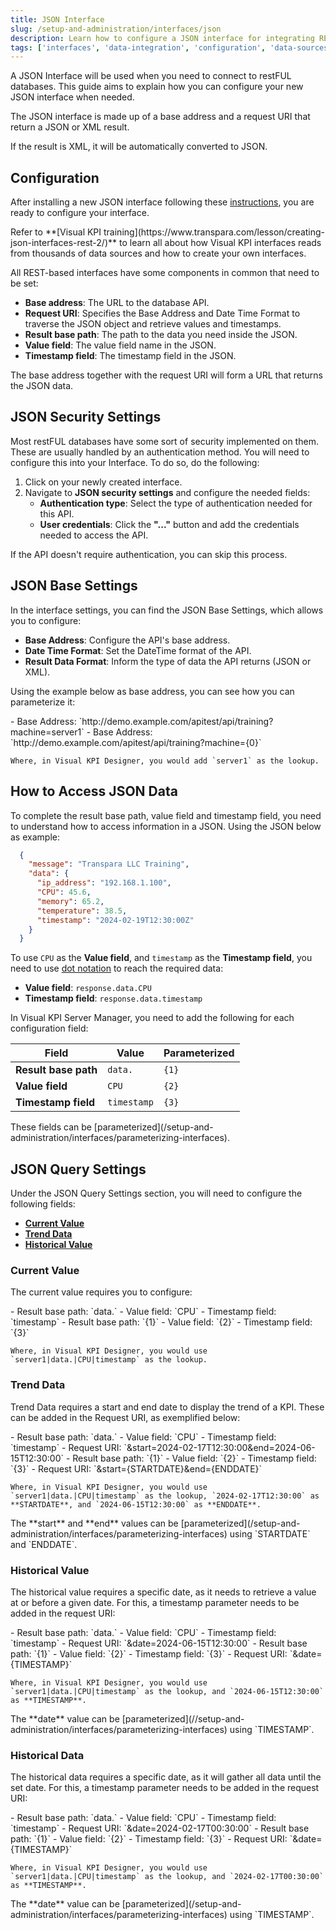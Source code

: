 ```yaml
---
title: JSON Interface
slug: /setup-and-administration/interfaces/json
description: Learn how to configure a JSON interface for integrating RESTful APIs with Visual KPI, including security settings, data paths, and parameterization for trend and historical data.
tags: ['interfaces', 'data-integration', 'configuration', 'data-sources']
---
```


<head>
  <title>JSON Interface</title>
  <meta name="keywords" content="json interface, rest api, data integration, parameterization, configuration, historical data, trend data, kpi interface, visual kpi"/>
</head>

A JSON Interface will be used when you need to connect to restFUL databases. This guide aims to explain how you can configure your new JSON interface when needed.

The JSON interface is made up of a base address and a request URI that return a JSON or XML result.

<Callout type="note" title="XML to JSON">
If the result is XML, it will be automatically converted to JSON.
</Callout>

## Configuration

After installing a new JSON interface following these [instructions](/setup-and-administration/interfaces/configuration), you are ready to configure your interface.

<Callout type="training" title="Training">
Refer to **[Visual KPI training](https://www.transpara.com/lesson/creating-json-interfaces-rest-2/)** to learn all about how Visual KPI interfaces reads from thousands of data sources and how to create your own interfaces.
</Callout>

All REST-based interfaces have some components in common that need to be set:

- **Base address**:  The URL to the database API.
- **Request URI**: Specifies the Base Address and Date Time Format to traverse the JSON object and retrieve values and timestamps.
- **Result base path**: The path to the data you need inside the JSON.
- **Value field**: The value field name in the JSON.
- **Timestamp field**: The timestamp field in the JSON.

<Callout type="info" title="JSON Data URL Formation">
The base address together with the request URI will form a URL that returns the JSON data.
</Callout>

## JSON Security Settings

Most restFUL databases have some sort of security  implemented on them. These are usually handled by an authentication method. You will need to configure this into your Interface. To do so, do the following:

1. Click on your newly created interface.
2. Navigate to **JSON security settings** and configure the needed fields:
    - **Authentication type**: Select the type of authentication needed for this API.
    - **User credentials**: Click the **"..."** button and add the credentials needed to access the API.

<Callout type="note" title="Public APIs">
If the API doesn't require authentication, you can skip this process.
</Callout>

## JSON Base Settings

In the interface settings, you can find the JSON Base Settings, which allows you to configure:

- **Base Address**: Configure the API's base address.
- **Date Time Format**: Set the DateTime format of the API.
- **Result Data Format**: Inform the type of data the API returns (JSON or XML).

Using the example below as base address, you can see how you can parameterize it:

<Tabs>
  <TabItem value="Hard Coded" label="Hard Coded" default>
    - Base Address: `http://demo.example.com/apitest/api/training?machine=server1`
  </TabItem>
  <TabItem value="Parameterized" label="Parameterized">
    - Base Address: `http://demo.example.com/apitest/api/training?machine={0}`

    Where, in Visual KPI Designer, you would add `server1` as the lookup.
  </TabItem>
</Tabs>

## How to Access JSON Data

To complete the result base path, value field and timestamp field, you need to understand how to access information in a JSON. Using the JSON below as example:

```json
  {
    "message": "Transpara LLC Training",
    "data": {
      "ip_address": "192.168.1.100",
      "CPU": 45.6,
      "memory": 65.2,
      "temperature": 38.5,
      "timestamp": "2024-02-19T12:30:00Z"
    }
  }
```

To use `CPU` as the **Value field**, and `timestamp` as the **Timestamp field**, you need to use [dot notation](https://developer.mozilla.org/en-US/Web/JavaScript/Reference/Operators/Property_accessors#dot_notation) to reach the required data:

- **Value field**: `response.data.CPU`
- **Timestamp field**: `response.data.timestamp`

In Visual KPI Server Manager, you need to add the following for each configuration field:

| Field               | Value              | Parameterized |
|---------------------|--------------------|---------------|
| **Result base path**| `data.`            | `{1}`         |
| **Value field**     | `CPU`              | `{2}`         |
| **Timestamp field** | `timestamp`        | `{3}`         |

<Callout type="info" title="Parameterizing">
These fields can be [parameterized](/setup-and-administration/interfaces/parameterizing-interfaces).
</Callout>

## JSON Query Settings

Under the JSON Query Settings section, you will need to configure the following fields:

- **[Current Value](#current-value)**
- **[Trend Data](#trend-data)**
- **[Historical Value](#historical-value)**

### Current Value

The current value requires you to configure:

<Tabs>
  <TabItem value="Hard Coded" label="Hard Coded" default>
    - Result base path: `data.`
    - Value field: `CPU`
    - Timestamp field: `timestamp`
  </TabItem>
  <TabItem value="Parameterized" label="Parameterized">
    - Result base path: `{1}`
    - Value field: `{2}`
    - Timestamp field: `{3}`

    Where, in Visual KPI Designer, you would use `server1|data.|CPU|timestamp` as the lookup.
  </TabItem>
</Tabs>

### Trend Data

Trend Data requires a start and end date to display the trend of a KPI. These can be added in the Request URI, as exemplified below:

<Tabs>
  <TabItem value="Hard Coded" label="Hard Coded" default>
    - Result base path: `data.`
    - Value field: `CPU`
    - Timestamp field: `timestamp`
    - Request URI: `&start=2024-02-17T12:30:00&end=2024-06-15T12:30:00`
  </TabItem>
  <TabItem value="Parameterized" label="Parameterized">
    - Result base path: `{1}`
    - Value field: `{2}`
    - Timestamp field: `{3}`
    - Request URI: `&start={STARTDATE}&end={ENDDATE}`

    Where, in Visual KPI Designer, you would use `server1|data.|CPU|timestamp` as the lookup, `2024-02-17T12:30:00` as **STARTDATE**, and `2024-06-15T12:30:00` as **ENDDATE**.
  </TabItem>
</Tabs>

<Callout type="info" title="Parameterizing">
The **start** and **end** values can be [parameterized](/setup-and-administration/interfaces/parameterizing-interfaces) using `STARTDATE` and `ENDDATE`.
</Callout>

### Historical Value

The historical value requires a specific date, as it needs to retrieve a value at or before a given date. For this, a timestamp parameter needs to be added in the request URI:

<Tabs>
  <TabItem value="Hard Coded" label="Hard Coded" default>
    - Result base path: `data.`
    - Value field: `CPU`
    - Timestamp field: `timestamp`
    - Request URI: `&date=2024-06-15T12:30:00`
  </TabItem>
  <TabItem value="Parameterized" label="Parameterized">
    - Result base path: `{1}`
    - Value field: `{2}`
    - Timestamp field: `{3}`
    - Request URI: `&date={TIMESTAMP}`

    Where, in Visual KPI Designer, you would use `server1|data.|CPU|timestamp` as the lookup, and `2024-06-15T12:30:00` as **TIMESTAMP**.
  </TabItem>
</Tabs>


<Callout type="info" title="Parameterizing">
The **date** value can be [parameterized](//setup-and-administration/interfaces/parameterizing-interfaces) using `TIMESTAMP`.
</Callout>

### Historical Data

The historical data requires a specific date, as it will gather all data until the set date. For this, a timestamp parameter needs to be added in the request URI:

<Tabs>
  <TabItem value="Hard Coded" label="Hard Coded" default>
    - Result base path: `data.`
    - Value field: `CPU`
    - Timestamp field: `timestamp`
    - Request URI: `&date=2024-02-17T00:30:00`
  </TabItem>
  <TabItem value="Parameterized" label="Parameterized">
    - Result base path: `{1}`
    - Value field: `{2}`
    - Timestamp field: `{3}`
    - Request URI: `&date={TIMESTAMP}`

    Where, in Visual KPI Designer, you would use `server1|data.|CPU|timestamp` as the lookup, and `2024-02-17T00:30:00` as **TIMESTAMP**.
  </TabItem>
</Tabs>

<Callout type="info" title="Parameterizing">
The **date** value can be [parameterized](/setup-and-administration/interfaces/parameterizing-interfaces) using `TIMESTAMP`.
</Callout>